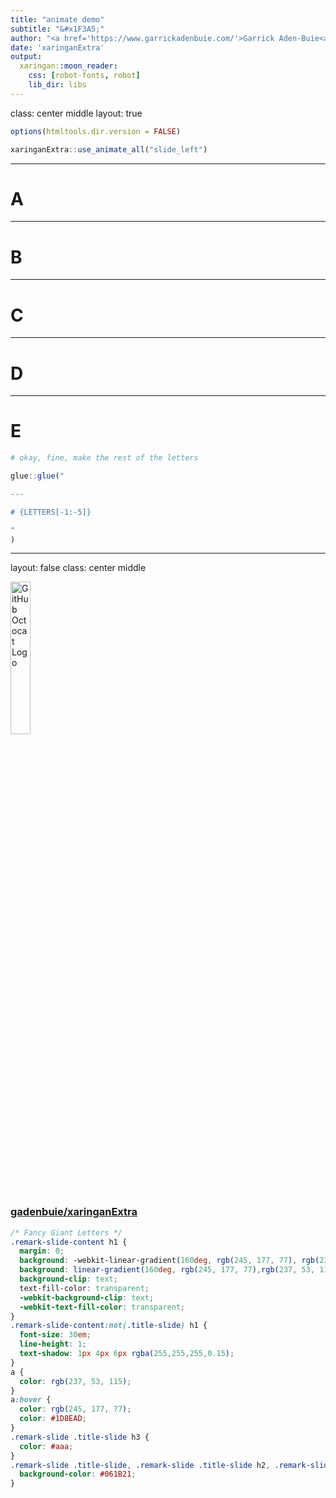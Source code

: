 ```yaml
---
title: "animate demo"
subtitle: "&#x1F3A5;"
author: "<a href='https://www.garrickadenbuie.com/'>Garrick Aden-Buie<a>"
date: 'xaringanExtra'
output:
  xaringan::moon_reader:
    css: [robot-fonts, robot]
    lib_dir: libs
---
```


class: center middle
layout: true

```r
options(htmltools.dir.version = FALSE)

xaringanExtra::use_animate_all("slide_left")
```

---

# A

---

# B

---

# C

---

# D

---

# E

```r
# okay, fine, make the rest of the letters

glue::glue("

---

# {LETTERS[-1:-5]}

"
)
```

---
layout: false
class: center middle

<img src="https://github.githubassets.com/images/modules/logos_page/GitHub-Mark.png" width="25%" alt="GitHub Octocat Logo" />

### [gadenbuie/xaringanExtra](https://github.com/gadenbuie/xaringanExtra)


```css
/* Fancy Giant Letters */
.remark-slide-content h1 {
  margin: 0;
  background: -webkit-linear-gradient(160deg, rgb(245, 177, 77), rgb(237, 53, 115));
  background: linear-gradient(160deg, rgb(245, 177, 77),rgb(237, 53, 115));
  background-clip: text;
  text-fill-color: transparent;
  -webkit-background-clip: text;
  -webkit-text-fill-color: transparent;
}
.remark-slide-content:not(.title-slide) h1 {
  font-size: 30em;
  line-height: 1;
  text-shadow: 1px 4px 6px rgba(255,255,255,0.15);
}
a {
  color: rgb(237, 53, 115);
}
a:hover {
  color: rgb(245, 177, 77);
  color: #1D8EAD;
}
.remark-slide .title-slide h3 {
  color: #aaa;
}
.remark-slide .title-slide, .remark-slide .title-slide h2, .remark-slide .title-slide h3 {
  background-color: #061B21;
}
```

